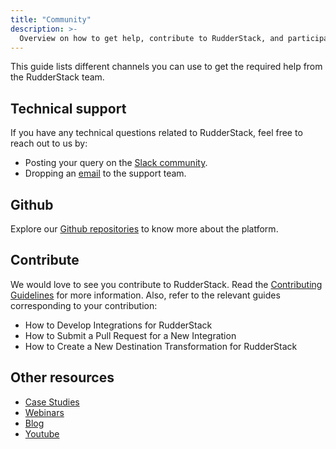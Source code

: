 ```yaml
---
title: "Community"
description: >-
  Overview on how to get help, contribute to RudderStack, and participate in the community.
---
```


This guide lists different channels you can use to get the required help from the RudderStack team. 

## Technical support

If you have any technical questions related to RudderStack, feel free to reach out to us by:

* Posting your query on the [Slack community](https://rudderstack.com/join-rudderstack-slack-community).
* Dropping an [email](mailto:support@rudderstack.com) to the support team.

## Github

Explore our [Github repositories](https://github.com/rudderlabs) to know more about the platform.

## Contribute

We would love to see you contribute to RudderStack. Read the [Contributing Guidelines](https://github.com/rudderlabs/rudder-server/blob/master/CONTRIBUTING.md) for more information. Also, refer to the relevant guides corresponding to your contribution:

* <Link to="/user-guides/how-to-guides/developing-integrations-for-rudderstack/">How to Develop Integrations for RudderStack</Link>
* <Link to="/user-guides/how-to-guides/how-to-submit-an-integration-pull-request/">How to Submit a Pull Request for a New Integration</Link>
* <Link to="/user-guides/how-to-guides/create-a-new-destination-transformer-for-rudder/">How to Create a New Destination Transformation for RudderStack</Link>


## Other resources

* [Case Studies](https://www.rudderstack.com/customers/)
* [Webinars](https://www.rudderstack.com/video-library/)
* [Blog](https://www.rudderstack.com/blog/)
* [Youtube](https://www.youtube.com/channel/UCgV-B77bV_-LOmKYHw8jvBw)

